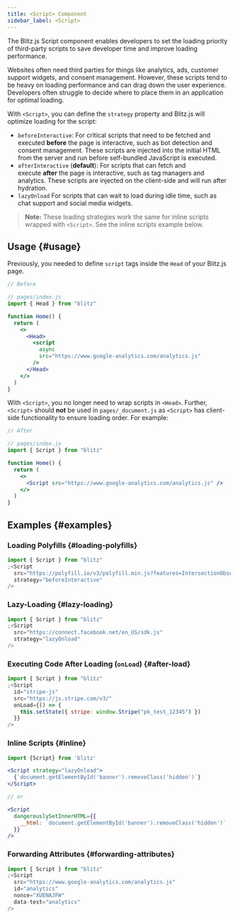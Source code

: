 ```yaml
---
title: <Script> Component
sidebar_label: <Script>
---
```


The Blitz.js Script component enables developers to set the loading
priority of third-party scripts to save developer time and improve loading
performance.

Websites often need third parties for things like analytics, ads, customer
support widgets, and consent management. However, these scripts tend to be
heavy on loading performance and can drag down the user experience.
Developers often struggle to decide where to place them in an application
for optimal loading.

With `<Script>`, you can define the `strategy` property and Blitz.js will
optimize loading for the script:

- `beforeInteractive`: For critical scripts that need to be fetched and
  executed **before** the page is interactive, such as bot detection and
  consent management. These scripts are injected into the initial HTML
  from the server and run before self-bundled JavaScript is executed.
- `afterInteractive` (**default**): For scripts that can fetch and
  execute **after** the page is interactive, such as tag managers and
  analytics. These scripts are injected on the client-side and will run
  after hydration.
- `lazyOnload` For scripts that can wait to load during idle time, such as
  chat support and social media widgets.

> **Note:** These loading strategies work the same for inline scripts
> wrapped with `<Script>`. See the inline scripts example below.

## Usage {#usage}

Previously, you needed to define `script` tags inside the `Head` of your
Blitz.js page.

```jsx
// Before

// pages/index.js
import { Head } from "blitz"

function Home() {
  return (
    <>
      <Head>
        <script
          async
          src="https://www.google-analytics.com/analytics.js"
        />
      </Head>
    </>
  )
}
```

With `<Script>`, you no longer need to wrap scripts in `<Head>`. Further,
`<Script>` should **not** be used in `pages/_document.js` as `<Script>`
has client-side functionality to ensure loading order. For example:

```jsx
// After

// pages/index.js
import { Script } from "blitz"

function Home() {
  return (
    <>
      <Script src="https://www.google-analytics.com/analytics.js" />
    </>
  )
}
```

## Examples {#examples}

### Loading Polyfills {#loading-polyfills}

```jsx
import { Script } from "blitz"
;<Script
  src="https://polyfill.io/v3/polyfill.min.js?features=IntersectionObserverEntry%2CIntersectionObserver"
  strategy="beforeInteractive"
/>
```

### Lazy-Loading {#lazy-loading}

```jsx
import { Script } from "blitz"
;<Script
  src="https://connect.facebook.net/en_US/sdk.js"
  strategy="lazyOnload"
/>
```

### Executing Code After Loading (`onLoad`) {#after-load}

```jsx
import { Script } from "blitz"
;<Script
  id="stripe-js"
  src="https://js.stripe.com/v3/"
  onLoad={() => {
    this.setState({ stripe: window.Stripe("pk_test_12345") })
  }}
/>
```

### Inline Scripts {#inline}

```jsx
import {Script} from 'blitz'

<Script strategy="lazyOnload">
  {`document.getElementById('banner').removeClass('hidden')`}
</Script>

// or

<Script
  dangerouslySetInnerHTML={{
    __html: `document.getElementById('banner').removeClass('hidden')`
  }}
/>
```

### Forwarding Attributes {#forwarding-attributes}

```jsx
import { Script } from "blitz"
;<Script
  src="https://www.google-analytics.com/analytics.js"
  id="analytics"
  nonce="XUENAJFW"
  data-test="analytics"
/>
```
